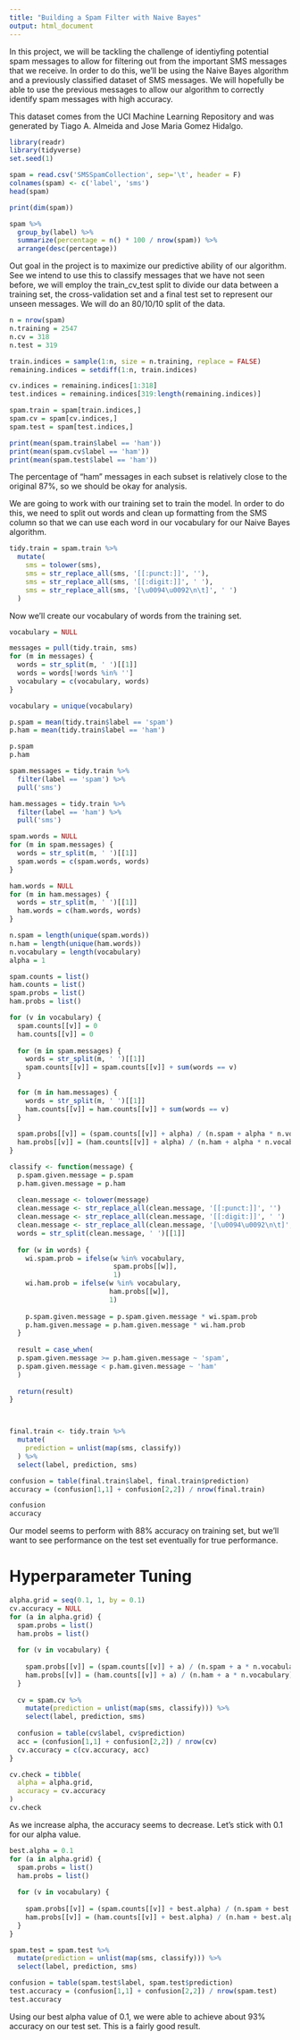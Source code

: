```yaml
---
title: "Building a Spam Filter with Naive Bayes"
output: html_document
---
```


In this project, we will be tackling the challenge of identiyfing potential spam messages to allow for filtering out from the important SMS messages that we receive. In order to do this, we'll be using the Naive Bayes algorithm and a previously classified dataset of SMS messages. We will hopefully be able to use the previous messages to allow our algorithm to correctly identify spam messages with high accuracy.

This dataset comes from the UCI Machine Learning Repository and was generated by Tiago A. Almeida and Jose Maria Gomez Hidalgo.

```r
library(readr)
library(tidyverse)
set.seed(1)

spam = read.csv('SMSSpamCollection', sep='\t', header = F)
colnames(spam) <- c('label', 'sms')
head(spam)
```
```r
print(dim(spam))
```

```r
spam %>%
  group_by(label) %>%
  summarize(percentage = n() * 100 / nrow(spam)) %>%
  arrange(desc(percentage))
```

Out goal in the project is to maximize our predictive ability of our algorithm. See we intend to use this to classify messages that we have not seen before, we will employ the train_cv_test split to divide our data between a training set, the cross-validation set and a final test set to represent our unseen messages. We will do an 80/10/10 split of the data.

```r
n = nrow(spam)
n.training = 2547
n.cv = 318
n.test = 319

train.indices = sample(1:n, size = n.training, replace = FALSE)
remaining.indices = setdiff(1:n, train.indices)

cv.indices = remaining.indices[1:318]
test.indices = remaining.indices[319:length(remaining.indices)]

spam.train = spam[train.indices,]
spam.cv = spam[cv.indices,]
spam.test = spam[test.indices,]

print(mean(spam.train$label == 'ham'))
print(mean(spam.cv$label == 'ham'))
print(mean(spam.test$label == 'ham'))
```

The percentage of "ham" messages in each subset is relatively close to the original 87%, so we should be okay for analysis.

We are going to work with our training set to train the model. In order to do this, we need to split out words and clean up formatting from the SMS column so that we can use each word in our vocabulary for our Naive Bayes algorithm.

```r
tidy.train = spam.train %>%
  mutate(
    sms = tolower(sms),
    sms = str_replace_all(sms, '[[:punct:]]', ''),
    sms = str_replace_all(sms, '[[:digit:]]', ' '),
    sms = str_replace_all(sms, '[\u0094\u0092\n\t]', ' ')
  )
```

Now we'll create our vocabulary of words from the training set.

```r
vocabulary = NULL

messages = pull(tidy.train, sms)
for (m in messages) {
  words = str_split(m, ' ')[[1]]
  words = words[!words %in% '']
  vocabulary = c(vocabulary, words)
}

vocabulary = unique(vocabulary)
```


```r
p.spam = mean(tidy.train$label == 'spam')
p.ham = mean(tidy.train$label == 'ham')

p.spam
p.ham
```

```r
spam.messages = tidy.train %>%
  filter(label == 'spam') %>%
  pull('sms')

ham.messages = tidy.train %>%
  filter(label == 'ham') %>%
  pull('sms')

spam.words = NULL
for (m in spam.messages) {
  words = str_split(m, ' ')[[1]]
  spam.words = c(spam.words, words)
}

ham.words = NULL
for (m in ham.messages) {
  words = str_split(m, ' ')[[1]]
  ham.words = c(ham.words, words)
}

n.spam = length(unique(spam.words))
n.ham = length(unique(ham.words))
n.vocabulary = length(vocabulary)
alpha = 1
```

```r
spam.counts = list()
ham.counts = list()
spam.probs = list()
ham.probs = list()

for (v in vocabulary) {
  spam.counts[[v]] = 0
  ham.counts[[v]] = 0
  
  for (m in spam.messages) {
    words = str_split(m, ' ')[[1]]
    spam.counts[[v]] = spam.counts[[v]] + sum(words == v)
  }
  
  for (m in ham.messages) {
    words = str_split(m, ' ')[[1]]
    ham.counts[[v]] = ham.counts[[v]] + sum(words == v)
  }
  
  spam.probs[[v]] = (spam.counts[[v]] + alpha) / (n.spam + alpha * n.vocabulary)
  ham.probs[[v]] = (ham.counts[[v]] + alpha) / (n.ham + alpha * n.vocabulary)
}
```

```r
classify <- function(message) {
  p.spam.given.message = p.spam
  p.ham.given.message = p.ham
  
  clean.message <- tolower(message)
  clean.message <- str_replace_all(clean.message, '[[:punct:]]', '')
  clean.message <- str_replace_all(clean.message, '[[:digit:]]', ' ')
  clean.message <- str_replace_all(clean.message, '[\u0094\u0092\n\t]', ' ')
  words = str_split(clean.message, ' ')[[1]]
  
  for (w in words) {
    wi.spam.prob = ifelse(w %in% vocabulary,
                          spam.probs[[w]],
                          1)
    wi.ham.prob = ifelse(w %in% vocabulary,
                         ham.probs[[w]],
                         1)
    
    p.spam.given.message = p.spam.given.message * wi.spam.prob
    p.ham.given.message = p.ham.given.message * wi.ham.prob
  }
  
  result = case_when(
  p.spam.given.message >= p.ham.given.message ~ 'spam',
  p.spam.given.message < p.ham.given.message ~ 'ham'
  )
  
  return(result)
}



final.train <- tidy.train %>%
  mutate(
    prediction = unlist(map(sms, classify))
  ) %>%
  select(label, prediction, sms)

confusion = table(final.train$label, final.train$prediction)
accuracy = (confusion[1,1] + confusion[2,2]) / nrow(final.train)
```

```r
confusion
accuracy
```

Our model seems to perform with 88% accuracy on training set, but we'll want to see performance on the test set eventually for true performance.

# Hyperparameter Tuning

```r
alpha.grid = seq(0.1, 1, by = 0.1)
cv.accuracy = NULL
for (a in alpha.grid) {
  spam.probs = list()
  ham.probs = list()
  
  for (v in vocabulary) {
    
    spam.probs[[v]] = (spam.counts[[v]] + a) / (n.spam + a * n.vocabulary)
    ham.probs[[v]] = (ham.counts[[v]] + a) / (n.ham + a * n.vocabulary)
  }
  
  cv = spam.cv %>%
    mutate(prediction = unlist(map(sms, classify))) %>%
    select(label, prediction, sms)
  
  confusion = table(cv$label, cv$prediction)
  acc = (confusion[1,1] + confusion[2,2]) / nrow(cv)
  cv.accuracy = c(cv.accuracy, acc)
}

cv.check = tibble(
  alpha = alpha.grid,
  accuracy = cv.accuracy
)
cv.check
```

As we increase alpha, the accuracy seems to decrease. Let's stick with 0.1 for our alpha value.

```r
best.alpha = 0.1
for (a in alpha.grid) {
  spam.probs = list()
  ham.probs = list()
  
  for (v in vocabulary) {
    
    spam.probs[[v]] = (spam.counts[[v]] + best.alpha) / (n.spam + best.alpha * n.vocabulary)
    ham.probs[[v]] = (ham.counts[[v]] + best.alpha) / (n.ham + best.alpha * n.vocabulary)
  }
}

spam.test = spam.test %>%
  mutate(prediction = unlist(map(sms, classify))) %>%
  select(label, prediction, sms)

confusion = table(spam.test$label, spam.test$prediction)
test.accuracy = (confusion[1,1] + confusion[2,2]) / nrow(spam.test)
test.accuracy
```

Using our best alpha value of 0.1, we were able to achieve about 93% accuracy on our test set. This is a fairly good result.